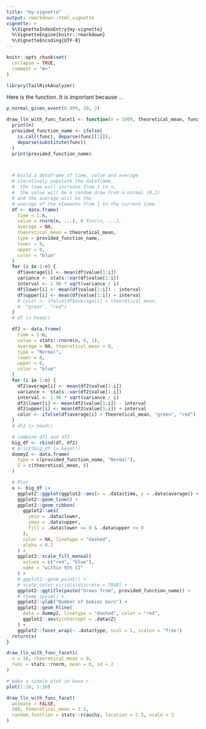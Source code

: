 ```yaml
---
title: "my-vignette"
output: rmarkdown::html_vignette
vignette: >
  %\VignetteIndexEntry{my-vignette}
  %\VignetteEngine{knitr::rmarkdown}
  %\VignetteEncoding{UTF-8}
---
```


```r
knitr::opts_chunk$set(
  collapse = TRUE,
  comment = "#>"
)
```

```r
library(TailRiskAnalyzer)
```

Here is the function. It is important because ...

```r
p_normal_given_event(0.999, 10, 2)
```

```r
draw_lln_with_func_facet1 <- function(n = 1000, theoretical_mean, func, ...) {
  print(n)
  provided_function_name <- ifelse(
    is.call(func), deparse(func[[1]]),
    deparse(substitute(func))
  )
  print(provided_function_name)



  # build a dataframe of time, value and average
  # iteratively populate the dataframe.
  #  the time will increase from 1 to n,
  #  the value will be a random draw from a normal (0,1)
  # and the average will be the
  # average of the elements from 1 to the current time
  df <- data.frame(
    time = 1:n,
    value = rnorm(n, ...), # func(n, ...),
    average = NA,
    theoretical_mean = theoretical_mean,
    type = provided_function_name,
    lower = 0,
    upper = 0,
    color = "blue"
  )
  for (i in 1:n) {
    df$average[i] <- mean(df$value[1:i])
    variance <- stats::var(df$value[1:i])
    interval <- 1.96 * sqrt(variance / i)
    df$lower[i] <- mean(df$value[1:i]) - interval
    df$upper[i] <- mean(df$value[1:i]) + interval
    # color <- ifelse(df$average[i] > theoretical_mean,
    #  "green", "red")
  }
  # df |> head()

  df2 <- data.frame(
    time = 1:n,
    value = stats::rnorm(n, 0, 1),
    average = NA, theoretical_mean = 0,
    type = "Normal",
    lower = 0,
    upper = 0,
    color = "blue"
  )
  for (i in 1:n) {
    df2$average[i] <- mean(df2$value[1:i])
    variance <- stats::var(df2$value[1:i])
    interval <- 1.96 * sqrt(variance / i)
    df2$lower[i] <- mean(df2$value[1:i]) - interval
    df2$upper[i] <- mean(df2$value[1:i]) + interval
    color <- ifelse(df$average[i] > theoretical_mean, "green", "red")
  }
  # df2 |> head()

  # combine df1 and df2
  big_df <- rbind(df, df2)
  # print(big_df |> head())
  dummy2 <- data.frame(
    type = c(provided_function_name, "Normal"),
    Z = c(theoretical_mean, 0)
  )

  # Plot
  x <- big_df |>
    ggplot2::ggplot(ggplot2::aes(x = .data$time, y = .data$average)) +
    ggplot2::geom_line() +
    ggplot2::geom_ribbon(
      ggplot2::aes(
        ymin = .data$lower,
        ymax = .data$upper,
        fill = .data$lower <= 0 & .data$upper >= 0
      ),
      color = NA, linetype = "dashed",
      alpha = 0.2
    ) +
    ggplot2::scale_fill_manual(
      values = c("red", "blue"),
      name = "within 95% CI"
    ) +
    # ggplot2::geom_point() +
    # scale_color_viridis(discrete = TRUE) +
    ggplot2::ggtitle(paste("Draws from", provided_function_name)) +
    # theme_ipsum() +
    ggplot2::ylab("Number of babies born") +
    ggplot2::geom_hline(
      data = dummy2, linetype = "dashed", color = "red",
      ggplot2::aes(yintercept = .data$Z)
    ) +
    ggplot2::facet_wrap(~ .data$type, ncol = 1, scales = "free")
  return(x)
}

draw_lln_with_func_facet1(
  n = 10, theoretical_mean = 0,
  func = stats::rnorm, mean = 0, sd = 2
)
```

```r
# make a simple plot in base r
plot(1:10, 1:10)
```

```r
draw_lln_with_func_facet(
  animate = FALSE,
  200, theoretical_mean = 2.5,
  random_function = stats::rcauchy, location = 2.5, scale = 2
)
```
